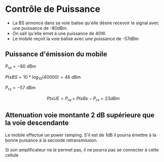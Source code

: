 # Contrôle de Puissance


- La BS annonce dans sa voie balise qu'elle désire recevoir le signal avec une puissance de -80dBm.
- On sait qu'elle émet à une puissance de 40W.
- Le mobile reçoit la voie balise avec une puissance de -57dBm


## Puissance d'émission du mobile

$P_{ra} = -80$ dBm

$PtxBS = 10 * log_{10}(40000) = 46$ dBm

$P_{rx} = -57$ dBm

$$
PtxUE = P_{ra} + PtxBs - P_{rx} = 23 dBm
$$

## Attenuation voie montante 2 dB supérieure que la voie descendante

Le mobile effectue un power ramping.
S'il est de 1dB il pourra émettre à la bonne puisance à la seconde retransmission.

Si son amplificateur ne le permet pas, il ne pourra pas se
connecter à cette cellule